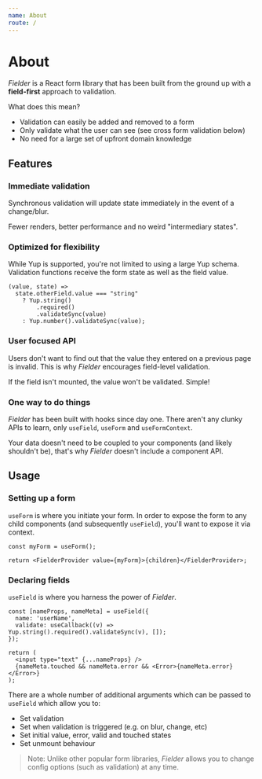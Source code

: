 ```yaml
---
name: About
route: /
---
```


# About

_Fielder_ is a React form library that has been built from the ground up with a **field-first** approach to validation.

What does this mean?

- Validation can easily be added and removed to a form
- Only validate what the user can see (see cross form validation below)
- No need for a large set of upfront domain knowledge

## Features

### Immediate validation

Synchronous validation will update state immediately in the event of a change/blur.

Fewer renders, better performance and no weird "intermediary states".

### Optimized for flexibility

While Yup is supported, you're not limited to using a large Yup schema. Validation functions receive the form state as well as the field value.

```tsx
(value, state) =>
  state.otherField.value === "string"
    ? Yup.string()
        .required()
        .validateSync(value)
    : Yup.number().validateSync(value);
```

### User focused API

Users don't want to find out that the value they entered on a previous page is invalid. This is why _Fielder_ encourages field-level validation.

If the field isn't mounted, the value won't be validated. Simple!

### One way to do things

_Fielder_ has been built with hooks since day one. There aren't any clunky APIs to learn, only `useField`, `useForm` and `useFormContext`.

Your data doesn't need to be coupled to your components (and likely shouldn't be), that's why _Fielder_ doesn't include a component API.

## Usage

### Setting up a form

`useForm` is where you initiate your form. In order to expose the form to any child components (and subsequently `useField`), you'll want to expose it via context.

```tsx
const myForm = useForm();

return <FielderProvider value={myForm}>{children}</FielderProvider>;
```

### Declaring fields

`useField` is where you harness the power of _Fielder_.

```tsx
const [nameProps, nameMeta] = useField({
  name: 'userName',
  validate: useCallback((v) => Yup.string().required().validateSync(v), []);
});

return (
  <input type="text" {...nameProps} />
  {nameMeta.touched && nameMeta.error && <Error>{nameMeta.error}</Error>}
);
```

There are a whole number of additional arguments which can be passed to `useField` which allow you to:

- Set validation
- Set when validation is triggered (e.g. on blur, change, etc)
- Set initial value, error, valid and touched states
- Set unmount behaviour

> Note: Unlike other popular form libraries, _Fielder_ allows you to change config options (such as validation) at any time.
